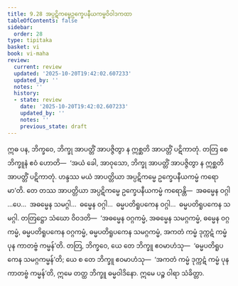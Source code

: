 ```yaml
---
title: 9.28 အပ္ပဋိကမ္မေဥက္ခေပနီယကမ္မဝိဝါဒကထာ
tableOfContents: false
sidebar:
  order: 28
type: tipitaka
basket: vi
book: vi-maha
review:
  current: review
  updated: '2025-10-20T19:42:02.607233'
  updated_by: ''
  notes: ''
  history:
  - state: review
    date: '2025-10-20T19:42:02.607233'
    updated_by: ''
    notes: ''
    previous_state: draft
---
```



<DynamicBreadcrumb />


<ReviewStatus review={frontmatter.review} showDetails={true} />

<HypothesisAnnotation frontmatter={frontmatter} />

<Division number="438" book="vi-maha" e="ch" v="3" p="469">

<Paragraph number="1884" book="vi-maha">
ဣဓ ပန, ဘိက္ခဝေ, ဘိက္ခု အာပတ္တိံ အာပဇ္ဇိတွာ န ဣစ္ဆတိ အာပတ္တိံ ပဋိကာတုံ. တတြ စေ ဘိက္ခူနံ ဧဝံ ဟောတိ—  ‘အယံ ခေါ, အာဝုသော, ဘိက္ခု အာပတ္တိံ အာပဇ္ဇိတွာ န ဣစ္ဆတိ အာပတ္တိံ ပဋိကာတုံ. ဟန္ဒဿ မယံ အာပတ္တိယာ အပ္ပဋိကမ္မေ ဥက္ခေပနီယကမ္မံ ကရောမာ’တိ. တေ တဿ အာပတ္တိယာ အပ္ပဋိကမ္မေ ဥက္ခေပနီယကမ္မံ ကရောန္တိ—  အဓမ္မေန ဝဂ္ဂါ …ပေ…  အဓမ္မေန သမဂ္ဂါ…  ဓမ္မေန ဝဂ္ဂါ…  ဓမ္မပတိရူပကေန ဝဂ္ဂါ…  ဓမ္မပတိရူပကေန သမဂ္ဂါ. တတြဋ္ဌော သံဃော ဝိဝဒတိ—  ‘အဓမ္မေန ဝဂ္ဂကမ္မံ, အဓမ္မေန သမဂ္ဂကမ္မံ, ဓမ္မေန ဝဂ္ဂကမ္မံ, ဓမ္မပတိရူပကေန ဝဂ္ဂကမ္မံ, ဓမ္မပတိရူပကေန သမဂ္ဂကမ္မံ, အကတံ ကမ္မံ ဒုက္ကဋံ ကမ္မံ ပုန ကာတဗ္ဗံ ကမ္မန်’တိ. တတြ, ဘိက္ခဝေ, ယေ တေ ဘိက္ခူ ဧဝမာဟံသု—  ‘ဓမ္မပတိရူပကေန သမဂ္ဂကမ္မန်’တိ; ယေ စ တေ ဘိက္ခူ ဧဝမာဟံသု—  ‘အကတံ ကမ္မံ ဒုက္ကဋံ ကမ္မံ ပုန ကာတဗ္ဗံ ကမ္မန်’တိ, ဣမေ တတ္ထ ဘိက္ခူ ဓမ္မဝါဒိနော. ဣမေ ပဉ္စ ဝါရာ သံခိတ္တာ.
</Paragraph>
</Division>